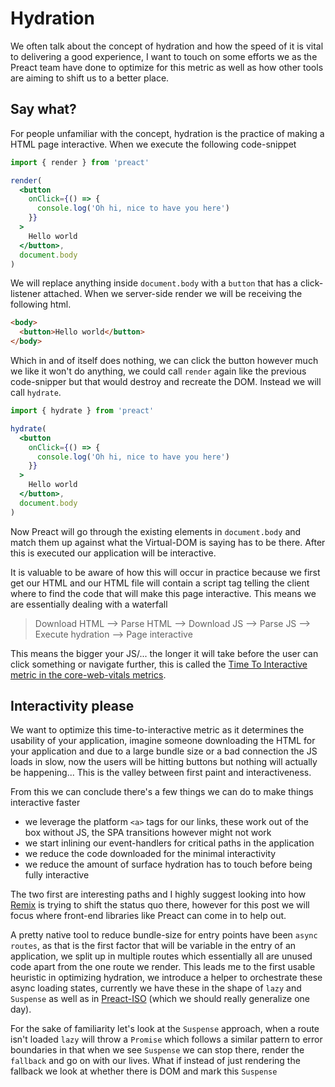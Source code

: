 
<CodeTheme />
<SEO
  title={documentProps.title}
  description={documentProps.description}
  keywords={documentProps.tags}
  image={documentProps.image}
  url={documentProps.path}
/>

# Hydration

We often talk about the concept of hydration and how the speed of it is vital to delivering a good experience, I want
to touch on some efforts we as the Preact team have done to optimize for this metric as well as how other tools are
aiming to shift us to a better place.

## Say what?

For people unfamiliar with the concept, hydration is the practice of making a HTML page interactive. When we execute the following
code-snippet

```jsx
import { render } from 'preact'

render(
  <button
    onClick={() => {
      console.log('Oh hi, nice to have you here')
    }}
  >
    Hello world
  </button>,
  document.body
)
```

We will replace anything inside `document.body` with a `button` that has a click-listener attached. When we server-side render
we will be receiving the following html.

```html
<body>
  <button>Hello world</button>
</body>
```

Which in and of itself does nothing, we can click the button however much we like it won't do anything, we could call `render` again
like the previous code-snipper but that would destroy and recreate the DOM. Instead we will call `hydrate`.

```jsx
import { hydrate } from 'preact'

hydrate(
  <button
    onClick={() => {
      console.log('Oh hi, nice to have you here')
    }}
  >
    Hello world
  </button>,
  document.body
)
```

Now Preact will go through the existing elements in `document.body` and match them up against what the Virtual-DOM is saying has to be there.
After this is executed our application will be interactive.

It is valuable to be aware of how this will occur in practice because we first get our HTML and our HTML file will contain a script tag
telling the client where to find the code that will make this page interactive. This means we are essentially dealing with a waterfall

> Download HTML --> Parse HTML --> Download JS --> Parse JS --> Execute hydration --> Page interactive

This means the bigger your JS/... the longer it will take before the user can click something or navigate further, this
is called the [Time To Interactive metric in the core-web-vitals metrics](https://web.dev/interactive/).

## Interactivity please

We want to optimize this time-to-interactive metric as it determines the usability of your application, imagine someone downloading the HTML
for your application and due to a large bundle size or a bad connection the JS loads in slow, now the users will be hitting buttons but nothing
will actually be happening... This is the valley between first paint and interactiveness.

From this we can conclude there's a few things we can do to make things interactive faster

- we leverage the platform `<a>` tags for our links, these work out of the box without JS, the SPA transitions however might not work
- we start inlining our event-handlers for critical paths in the application
- we reduce the code downloaded for the minimal interactivity
- we reduce the amount of surface hydration has to touch before being fully interactive

The two first are interesting paths and I highly suggest looking into how [Remix](https://remix.run/) is trying to shift the status quo there,
however for this post we will focus where front-end libraries like Preact can come in to help out.

A pretty native tool to reduce bundle-size for entry points have been `async routes`, as that is the first factor that will be variable in the
entry of an application, we split up in multiple routes which essentially all are unused code apart from the one route we render. This leads me
to the first usable heuristic in optimizing hydration, we introduce a helper to orchestrate these async loading states, currently we have these in
the shape of `lazy` and `Suspense` as well as in [Preact-ISO](https://github.com/preactjs/wmr/tree/main/packages/preact-iso) (which we should
really generalize one day).

For the sake of familiarity let's look at the `Suspense` approach, when a route isn't loaded `lazy` will throw a `Promise` which follows a similar
pattern to error boundaries in that when we see `Suspense` we can stop there, render the `fallback` and go on with our lives. What if instead of just
rendering the fallback we look at whether there is DOM and mark this `Suspense`
